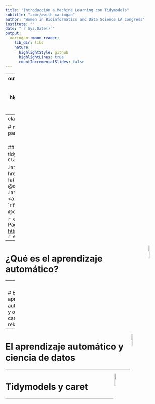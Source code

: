 ```yaml
---
title: "Introducción a Machine Learning con Tidymodels"
subtitle: "⚔<br/>with xaringan"
author: "Women in Bioinformatics and Data Science LA Congress"
institute: ""
date: "`r Sys.Date()`"
output:
  xaringan::moon_reader:
    lib_dir: libs
    nature:
      highlightStyle: github
      highlightLines: true
      countIncrementalSlides: false
---
```


---
output:
  xaringan::moon_reader:
    lib_dir: libs
    css:  ["default", "default-fonts", "animate.css",  "hygge"]
    nature:
      highlightStyle: github
      highlightLines: true
      highlightSpans: true
      countIncrementalSlides: true
---
class: inverse, center
```r
library(fontawesome)
library(emo)
```

# `r fa("r-project", fill = 'steelblue')`  para análisis de datos `r emo::ji("rocket")`<br> <br> 

## `r emo::ji("tada")`Modelización con tidymodels `r emo::ji("computer")` 
### `Clasificación`

.large[Roxana N. Villafañe | LEMyP | <a href='http://twitter.com/data_datum'>`r fa("twitter", fill = 'steelblue')` @data_datum</a>] <br> 
.large[Florencia D'Andrea | INTA-CONICET | <a href="http://twitter.com/cantoflor_87"> `r fa("twitter", fill = 'steelblue')` @cantoflor_87</a><br>] 


`r emo::ji("sparkles")`
<br> Página web del curso en <https://flor14.github.io/Curso_r_unne_2020/> `r emo::ji("star2")`

---


<img src="img/tidymodels.png" width="10%" align="right" />


# ¿Qué es el aprendizaje automático? 


---
<img src="img/tidymodels.png" width="10%" align="right" />

# El aprendizaje automático y otros campos relacionados


---

<img src="img/tidymodels.png" width="10%" align="right" />


# El aprendizaje automático y ciencia de datos


---

<img src="img/tidymodels.png" width="10%" align="right" />


# Tidymodels y caret


---





